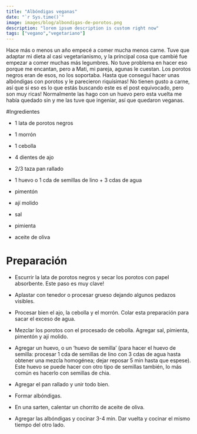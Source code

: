 ```yaml
---
title: "Albóndigas veganas"
date: "`r Sys.time()`"
image: images/blog/albondigas-de-porotos.png
description: "lorem ipsum description is custom right now"
tags: ["vegano","vegetariano"]
---
```


Hace más o menos un año empecé a comer mucha menos carne. Tuve que adaptar mi dieta al casi vegetarianismo, y la principal cosa que cambié fue empezar a comer muchas más legumbres. No tuve problema en hacer eso porque me encantan, pero a Mati, mi pareja, agunas le cuestan. Los porotos negros eran de esos, no los soportaba. Hasta que conseguí hacer unas albóndigas con porotos y le parecieron riquísimas! No tienen gusto a carne, así que si eso es lo que estás buscando este es el post equivocado, pero son muy ricas! Normalmente las hago con un huevo pero esta vuelta me había quedado sin y me las tuve que ingeniar, así que quedaron veganas.


#Ingredientes

- 1 lata de porotos negros

- 1 morrón

- 1 cebolla

- 4 dientes de ajo

- 2/3 taza pan rallado

- 1 huevo o 1 cda de semillas de lino + 3 cdas de agua

- pimentón

- ají molido

- sal

- pimienta

- aceite de oliva

# Preparación

- Escurrir la lata de porotos negros y secar los porotos con papel absorbente. Este paso es muy clave!

- Aplastar con tenedor o procesar grueso dejando algunos pedazos visibles.

- Procesar bien el ajo, la cebolla y el morrón. Colar esta preparación para sacar el exceso de agua.

- Mezclar los porotos con el procesado de cebolla. Agregar sal, pimienta, pimentón y ají molido.

- Agregar un huevo, o un ‘huevo de semilla’ (para hacer el huevo de semilla: procesar 1 cda de semillas de lino con 3 cdas de agua hasta obtener una mezcla homogénea; dejar reposar 5 min hasta que espese). Este huevo se puede hacer con otro tipo de semillas también, lo más común es hacerlo con semillas de chia.

- Agregar el pan rallado y unir todo bien.

- Formar albóndigas.

- En una sarten, calentar un chorrito de aceite de oliva.

- Agregar las albóndigas y cocinar 3-4 min. Dar vuelta y cocinar el mismo tiempo del otro lado.
